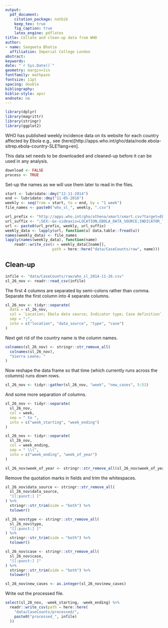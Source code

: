 ```yaml
---
output: 
  pdf_document:
    citation_package: natbib
    keep_tex: true
    fig_caption: true
    latex_engine: pdflatex
title: Collate and clean-up data from WHO
author:
- name: Sangeeta Bhatia
  affiliation: Imperial College London
abstract: 
keywords: 
date: "`r Sys.Date()`"
geometry: margin=1in
fontfamily: mathpazo
fontsize: 11pt
spacing: double
bibliography: 
biblio-style: apsr
endnote: no
---
```


```r
library(dplyr)
library(magrittr)
library(stringr)
library(ggplot2)
```
WHO has published weekly incidence data on its website for each country affected
by Ebola e.g., see
(here)[http://apps.who.int/gho/data/node.ebola-sitrep.ebola-country-SLE?lang=en].

This data set needs to be downloaded and cleaned-up before it can be
used in any analysis.

```r
download <- FALSE
process <- TRUE
```
Set-up the names as we will use them later to read in the files.

```r
start <- lubridate::dmy("12-11-2014")
end <- lubridate::dmy("11-05-2016")
weekly <- seq(from = start, to = end, by = "1 week")
file_names <- paste0("who_sl_", weekly, ".csv")
```

```r
url_prefix <- "http://apps.who.int/gho/athena/xmart/xmart.csv?target=EBOLA_MEASURE/CASES&profile=crosstable&filter=LOCATION:*;COUNTRY:SLE;INDICATOR_TYPE:SITREP_NEW;DATAPACKAGEID:"
url_suffix <- ";SEX:-&x-sideaxis=LOCATION;EBOLA_DATA_SOURCE;INDICATOR_TYPE;CASE_DEFINITION&x-topaxis=COUNTRY;EPI_WEEK&x-collapse=true"
url <- paste0(url_prefix, weekly, url_suffix)
weekly_data <- lapply(url, function(u) data.table::fread(u))
names(weekly_data) <- file_names
lapply(names(weekly_data), function(name)
    readr::write_csv(x = weekly_data[[name]],
                     path = here::here("data/CaseCounts/raw", name)))
```

## Clean-up

```r
infile <- "data/CaseCounts/raw/who_sl_2014-11-26.csv"
sl_26_nov <- readr::read_csv(infile)
```

The first 4 columns are separated by semi-colons rather than comma. 
Separate the first column into 4 separate columns.

```r
sl_26_nov <- tidyr::separate(
  data = sl_26_nov,
  col = `Location; Ebola data source; Indicator type; Case definition`,
  sep = ";",
  into = c("location", "data_source", "type", "case")
)
```

Next get rid of the country name is the column names.

```r
colnames(sl_26_nov) <- stringr::str_remove_all(
  colnames(sl_26_nov),
  "Sierra Leone; "
)
```

Now reshape the data frame so that time (which currently runs across the
columns) runs down rows.

```r
sl_26_nov <- tidyr::gather(sl_26_nov, "week", "new_cases", 5:51)
```
And some more separation of columns.

```r
sl_26_nov <- tidyr::separate(
  sl_26_nov,
  col = week,
  sep = " to ",
  into = c("week_starting", "week_ending")
)

sl_26_nov <- tidyr::separate(
  sl_26_nov,
  col = week_ending,
  sep = " \\(",
  into = c("week_ending", "week_of_year")
)

sl_26_nov$week_of_year <- stringr::str_remove_all(sl_26_nov$week_of_year, "\\)")
```
Remove the quotation marks in fields and trim the whitespaces.

```r
sl_26_nov$data_source <- stringr::str_remove_all(
  sl_26_nov$data_source,
  "[[:punct:] ]"
) %>%
  stringr::str_trim(side = "both") %>%
  tolower()

sl_26_nov$type <- stringr::str_remove_all(
  sl_26_nov$type,
  "[[:punct:] ]"
) %>%
  stringr::str_trim(side = "both") %>%
  tolower()

sl_26_nov$case <- stringr::str_remove_all(
  sl_26_nov$case,
  "[[:punct:] ]"
) %>%
  stringr::str_trim(side = "both") %>%
  tolower()

sl_26_nov$new_cases <- as.integer(sl_26_nov$new_cases)
```
Write out the processed file.

```r
select(sl_26_nov, -week_starting, -week_ending) %>%
  readr::write_csv(path = here::here(
    "data/CaseCounts/processed/",
    paste0("processed_", infile)
  ))
```
